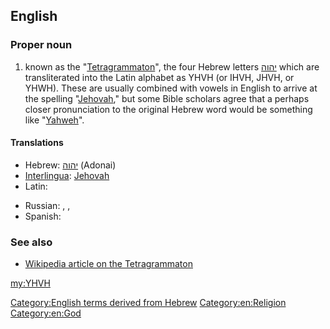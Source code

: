 ==English==

===Proper noun===
{{en-proper noun}}

#known as the "[[Tetragrammaton]]", the four Hebrew letters [[יהוה]] which are transliterated into the Latin alphabet as YHVH (or IHVH, JHVH, or YHWH). These are usually combined with vowels in English to arrive at the spelling "[[Jehovah]]," but some Bible scholars agree that a perhaps closer pronunciation to the original Hebrew word would be something like "[[Yahweh]]".

====Translations====
{{trans-top|Tetragrammaton}}
* Hebrew: [[יהוה]] (Adonai)
* [[Interlingua]]: [[Jehovah]]
* Latin: {{t-|la|Iehova}}
{{trans-mid}}
* Russian: {{t|ru|Яхве|tr=Jáxve}}, {{t|ru|Ягве|tr=Jágve}}, {{t|ru|Иегова|tr=Ijegóva}}
* Spanish: {{t+|es|Jehová}}
{{trans-bottom}}

===See also===
*[[w:Tetragrammaton|Wikipedia article on the Tetragrammaton]]

[[Category:English terms derived from Hebrew]]
[[Category:en:Religion]]
[[Category:en:God]]

[[my:YHVH]]